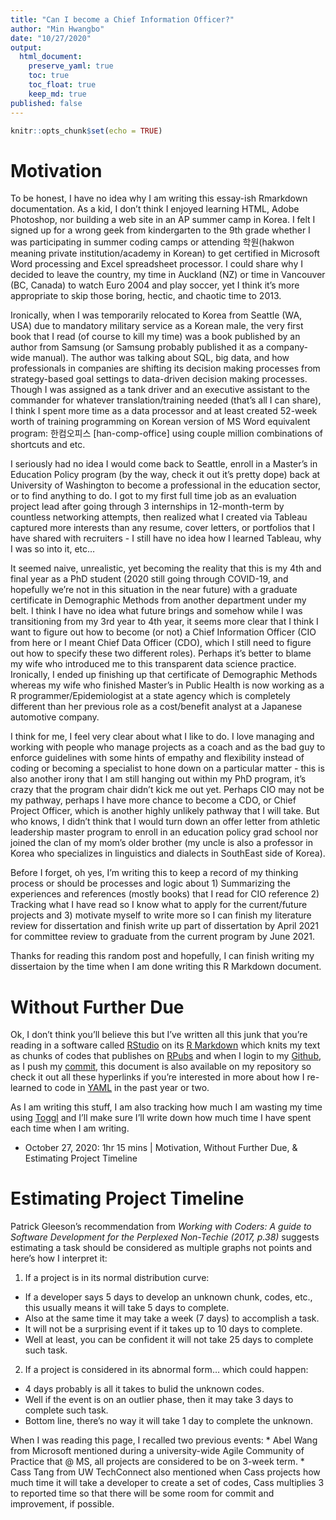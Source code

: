 ```yaml
---
title: "Can I become a Chief Information Officer?"
author: "Min Hwangbo"
date: "10/27/2020"
output:
  html_document:
    preserve_yaml: true
    toc: true
    toc_float: true
    keep_md: true
published: false
---
```


```r
knitr::opts_chunk$set(echo = TRUE)
```

# Motivation
To be honest, I have no idea why I am writing this essay-ish Rmarkdown documentation. As a kid, I don't think I enjoyed learning HTML, Adobe Photoshop, nor building a web site in an AP summer camp in Korea. I felt I signed up for a wrong geek from kindergarten to the 9th grade whether I was participating in summer coding camps or attending 학원(hakwon meaning private institution/academy in Korean) to get certified in Microsoft Word processing and Excel spreadsheet processor. I could share why I decided to leave the country, my time in Auckland (NZ) or time in Vancouver (BC, Canada) to watch Euro 2004 and play soccer, yet I think it's more appropriate to skip those boring, hectic, and chaotic time to 2013.

Ironically, when I was temporarily relocated to Korea from Seattle (WA, USA) due to mandatory military service as a Korean male, the very first book that I read (of course to kill my time) was a book published by an author from Samsung (or Samsung probably published it as a company-wide manual). The author was talking about SQL, big data, and how professionals in companies are shifting its decision making processes from strategy-based goal settings to data-driven decision making processes. Though I was assigned as a tank driver and an executive assistant to the commander for whatever translation/training needed (that's all I can share), I think I spent more time as a data processor and at least created 52-week worth of training programming on Korean version of MS Word equivalent program: 한컴오피스 [han-comp-office] using couple million combinations of shortcuts and etc.

I seriously had no idea I would come back to Seattle, enroll in a Master's in Education Policy program (by the way, check it out it's pretty dope) back at University of Washington to become a professional in the education sector, or to find anything to do. I got to my first full time job as an evaluation project lead after going through 3 internships in 12-month-term by countless networking attempts, then realized what I created via Tableau captured more interests than any resume, cover letters, or portfolios that I have shared with recruiters - I still have no idea how I learned Tableau, why I was so into it, etc...

It seemed naive, unrealistic, yet becoming the reality that this is my 4th and final year as a PhD student (2020 still going through COVID-19, and hopefully we're not in this situation in the near future) with a graduate certificate in Demographic Methods from another department under my belt. I think I have no idea what future brings and somehow while I was transitioning from my 3rd year to 4th year, it seems more clear that I think I want to figure out how to become (or not) a Chief Information Officer (CIO from here or I meant Chief Data Officer (CDO), which I still need to figure out how to specify these two different roles). Perhaps it's better to blame my wife who introduced me to this transparent data science practice. Ironically, I ended up finishing up that certificate of Demographic Methods whereas my wife who finished Master's in Public Health is now working as a R programmer/Epidemiologist at a state agency which is completely different than her previous role as a cost/benefit analyst at a Japanese automotive company. 

I think for me, I feel very clear about what I like to do. I love managing and working with people who manage projects as a coach and as the bad guy to enforce guidelines with some hints of empathy and flexibility instead of coding or becoming a specialist to hone down on a particular matter - this is also another irony that I am still hanging out within my PhD program, it's crazy that the program chair didn't kick me out yet. Perhaps CIO may not be my pathway, perhaps I have more chance to become a CDO, or Chief Project Officer, which is another highly unlikely pathway that I will take. But who knows, I didn't think that I would turn down an offer letter from athletic leadership master program to enroll in an education policy grad school nor joined the clan of my mom's older brother (my uncle is also a professor in Korea who specializes in linguistics and dialects in SouthEast side of Korea). 

Before I forget, oh yes, I'm writing this to keep a record of my thinking process or should be processes and logic about 1) Summarizing the experiences and references (mostly books) that I read for CIO reference 2) Tracking what I have read so I know what to apply for the current/future projects and 3) motivate myself to write more so I can finish my literature review for dissertation and finish write up part of dissertation by April 2021 for committee review to graduate from the current program by June 2021.

Thanks for reading this random post and hopefully, I can finish writing my dissertaion by the time when I am done writing this R Markdown document.

# Without Further Due
Ok, I don't think you'll believe this but I've written all this junk that you're reading in a software called [RStudio](https://rstudio.com/) on its [R Markdown](https://rmarkdown.rstudio.com/) which knits my text as chunks of codes that publishes on [RPubs](https://rpubs.com/) and when I login to my [Github](https://github.com/mhwangbo11/InnovationLab/tree/master/CIO), as I push my [commit](https://docs.github.com/en/free-pro-team@latest/desktop/contributing-and-collaborating-using-github-desktop/committing-and-reviewing-changes-to-your-project), this document is also available on my repository so check it out all these hyperlinks if you're interested in more about how I re-learned to code in [YAML](https://yaml.org/) in the past year or two.

As I am writing this stuff, I am also tracking how much I am wasting my time using [Toggl](https://toggl.com/) and I'll make sure I'll write down how much time I have spent each time when I am writing.

* October 27, 2020: 1hr 15 mins | Motivation, Without Further Due, & Estimating Project Timeline

# Estimating Project Timeline
Patrick Gleeson's recommendation from *Working with Coders: A guide to Software Development for the Perplexed Non-Techie (2017, p.38)* suggests estimating a task should be considered as multiple graphs not points and here's how I interpret it:

1) If a project is in its normal distribution curve:
* If a developer says 5 days to develop an unknown chunk, codes, etc., this usually means it will take 5 days to complete.
* Also at the same time it may take a week (7 days) to accomplish a task.
* It will not be a surprising event if it takes up to 10 days to complete.
* Well at least, you can be confident it will not take 25 days to complete such task.

2) If a project is considered in its abnormal form... which could happen:
* 4 days probably is all it takes to bulid the unknown codes.
* Well if the event is on an outlier phase, then it may take 3 days to complete such task.
* Bottom line, there's no way it will take 1 day to complete the unknown.

When I was reading this page, I recalled two previous events:
* Abel Wang from Microsoft mentioned during a university-wide Agile Community of Practice that @ MS, all projects are considered to be on 3-week term.
* Cass Tang from UW TechConnect also mentioned when Cass projects how much time it will take a developer to create a set of codes, Cass multiplies 3 to reported time so that there will be some room for commit and improvement, if possible.


